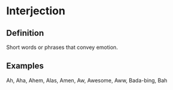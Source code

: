 # Interjection

## Definition

Short words or phrases that convey emotion.

## Examples

Ah, Aha, Ahem, Alas, Amen, Aw, Awesome, Aww, Bada-bing, Bah

